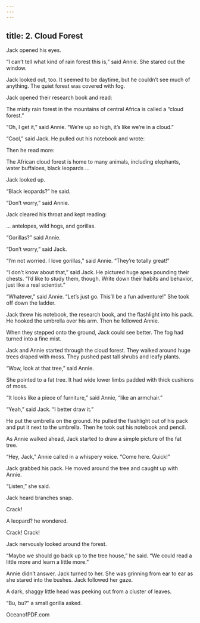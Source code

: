 ```yaml
---
---
---
```

title: 2. Cloud Forest
---



Jack opened his eyes.

“I can’t tell what kind of rain forest this is,” said Annie. She stared out the window.

Jack looked out, too. It seemed to be daytime, but he couldn’t see much of anything. The quiet forest was covered with fog.



Jack opened their research book and read:

The misty rain forest in the mountains of central Africa is called a “cloud forest.”



“Oh, I get it,” said Annie. “We’re up so high, it’s like we’re in a cloud.”

“Cool,” said Jack. He pulled out his notebook and wrote:





Then he read more:

The African cloud forest is home to many animals, including elephants, water buffaloes, black leopards …



Jack looked up.

“Black leopards?” he said.

“Don’t worry,” said Annie.

Jack cleared his throat and kept reading:

… antelopes, wild hogs, and gorillas.



“Gorillas?” said Annie.

“Don’t worry,” said Jack.

“I’m not worried. I love gorillas,” said Annie. “They’re totally great!”

“I don’t know about that,” said Jack. He pictured huge apes pounding their chests. “I’d like to study them, though. Write down their habits and behavior, just like a real scientist.”

“Whatever,” said Annie. “Let’s just go. This’ll be a fun adventure!” She took off down the ladder.

Jack threw his notebook, the research book, and the flashlight into his pack. He hooked the umbrella over his arm. Then he followed Annie.

When they stepped onto the ground, Jack could see better. The fog had turned into a fine mist.

Jack and Annie started through the cloud forest. They walked around huge trees draped with moss. They pushed past tall shrubs and leafy plants.

“Wow, look at that tree,” said Annie.

She pointed to a fat tree. It had wide lower limbs padded with thick cushions of moss.

“It looks like a piece of furniture,” said Annie, “like an armchair.”

“Yeah,” said Jack. “I better draw it.”

He put the umbrella on the ground. He pulled the flashlight out of his pack and put it next to the umbrella. Then he took out his notebook and pencil.

As Annie walked ahead, Jack started to draw a simple picture of the fat tree.

“Hey, Jack,” Annie called in a whispery voice. “Come here. Quick!”

Jack grabbed his pack. He moved around the tree and caught up with Annie.

“Listen,” she said.

Jack heard branches snap.

Crack!

A leopard? he wondered.

Crack! Crack!

Jack nervously looked around the forest.

“Maybe we should go back up to the tree house,” he said. “We could read a little more and learn a little more.”

Annie didn’t answer. Jack turned to her. She was grinning from ear to ear as she stared into the bushes. Jack followed her gaze.

A dark, shaggy little head was peeking out from a cluster of leaves.

“Bu, bu?” a small gorilla asked.

OceanofPDF.com